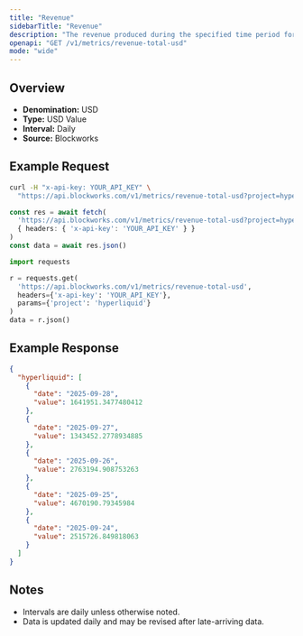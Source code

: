 ```yaml
---
title: "Revenue"
sidebarTitle: "Revenue"
description: "The revenue produced during the specified time period for given project."
openapi: "GET /v1/metrics/revenue-total-usd"
mode: "wide"
---
```


## Overview

- **Denomination:** USD
- **Type:** USD Value
- **Interval:** Daily
- **Source:** Blockworks

## Example Request

<CodeGroup>

```bash cURL
curl -H "x-api-key: YOUR_API_KEY" \
  "https://api.blockworks.com/v1/metrics/revenue-total-usd?project=hyperliquid"
```

```typescript TypeScript
const res = await fetch(
  'https://api.blockworks.com/v1/metrics/revenue-total-usd?project=hyperliquid',
  { headers: { 'x-api-key': 'YOUR_API_KEY' } }
)
const data = await res.json()
```

```python Python
import requests

r = requests.get(
  'https://api.blockworks.com/v1/metrics/revenue-total-usd',
  headers={'x-api-key': 'YOUR_API_KEY'},
  params={'project': 'hyperliquid'}
)
data = r.json()
```

</CodeGroup>

## Example Response

```json
{
  "hyperliquid": [
    {
      "date": "2025-09-28",
      "value": 1641951.3477480412
    },
    {
      "date": "2025-09-27",
      "value": 1343452.2778934885
    },
    {
      "date": "2025-09-26",
      "value": 2763194.908753263
    },
    {
      "date": "2025-09-25",
      "value": 4670190.79345984
    },
    {
      "date": "2025-09-24",
      "value": 2515726.849818063
    }
  ]
}
```

## Notes
- Intervals are daily unless otherwise noted.
- Data is updated daily and may be revised after late-arriving data.